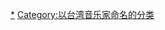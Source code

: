 {{catmore}}

{{田馥甄}}
{{Commonscat|Hebe Tien|田馥甄}}

[[Category:S.H.E|*]]
[[Category:以台湾音乐家命名的分类|Category:以台湾音乐家命名的分类]]